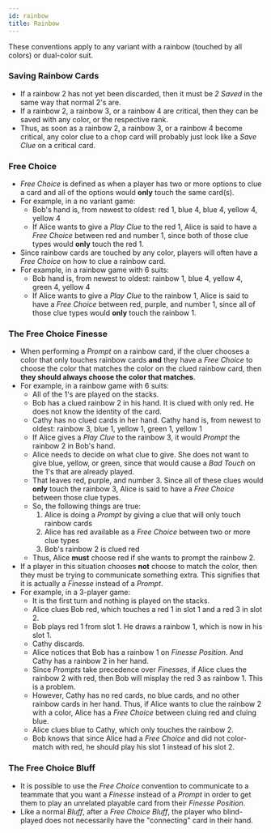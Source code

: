 ```yaml
---
id: rainbow
title: Rainbow
---
```


These conventions apply to any variant with a rainbow (touched by all colors) or dual-color suit.

### Saving Rainbow Cards

- If a rainbow 2 has not yet been discarded, then it must be _2 Saved_ in the same way that normal 2's are.
- If a rainbow 2, a rainbow 3, or a rainbow 4 are critical, then they can be saved with any color, or the respective rank.
- Thus, as soon as a rainbow 2, a rainbow 3, or a rainbow 4 become critical, any color clue to a chop card will probably just look like a _Save Clue_ on a critical card.

### Free Choice

- _Free Choice_ is defined as when a player has two or more options to clue a card and all of the options would **only** touch the same card(s).
- For example, in a no variant game:
  - Bob's hand is, from newest to oldest: red 1, blue 4, blue 4, yellow 4, yellow 4
  - If Alice wants to give a _Play Clue_ to the red 1, Alice is said to have a _Free Choice_ between red and number 1, since both of those clue types would **only** touch the red 1.
- Since rainbow cards are touched by any color, players will often have a _Free Choice_ on how to clue a rainbow card.
- For example, in a rainbow game with 6 suits:
  - Bob hand is, from newest to oldest: rainbow 1, blue 4, yellow 4, green 4, yellow 4
  - If Alice wants to give a _Play Clue_ to the rainbow 1, Alice is said to have a _Free Choice_ between red, purple, and number 1, since all of those clue types would **only** touch the rainbow 1.

### The Free Choice Finesse

- When performing a _Prompt_ on a rainbow card, if the cluer chooses a color that only touches rainbow cards **and** they have a _Free Choice_ to choose the color that matches the color on the clued rainbow card, then **they should always choose the color that matches**.
- For example, in a rainbow game with 6 suits:
  - All of the 1's are played on the stacks.
  - Bob has a clued rainbow 2 in his hand. It is clued with only red. He does not know the identity of the card.
  - Cathy has no clued cards in her hand. Cathy hand is, from newest to oldest: rainbow 3, blue 1, yellow 1, green 1, yellow 1
  - If Alice gives a _Play Clue_ to the rainbow 3, it would _Prompt_ the rainbow 2 in Bob's hand.
  - Alice needs to decide on what clue to give. She does not want to give blue, yellow, or green, since that would cause a _Bad Touch_ on the 1's that are already played.
  - That leaves red, purple, and number 3. Since all of these clues would **only** touch the rainbow 3, Alice is said to have a _Free Choice_ between those clue types.
  - So, the following things are true:
    1. Alice is doing a _Prompt_ by giving a clue that will only touch rainbow cards
    1. Alice has red available as a _Free Choice_ between two or more clue types
    1. Bob's rainbow 2 is clued red
  - Thus, Alice **must** choose red if she wants to prompt the rainbow 2.
- If a player in this situation chooses **not** choose to match the color, then they must be trying to communicate something extra. This signifies that it is actually a _Finesse_ instead of a _Prompt_.
- For example, in a 3-player game:
  - It is the first turn and nothing is played on the stacks.
  - Alice clues Bob red, which touches a red 1 in slot 1 and a red 3 in slot 2.
  - Bob plays red 1 from slot 1. He draws a rainbow 1, which is now in his slot 1.
  - Cathy discards.
  - Alice notices that Bob has a rainbow 1 on _Finesse Position_. And Cathy has a rainbow 2 in her hand.
  - Since _Prompts_ take precedence over _Finesses_, if Alice clues the rainbow 2 with red, then Bob will misplay the red 3 as rainbow 1. This is a problem.
  - However, Cathy has no red cards, no blue cards, and no other rainbow cards in her hand. Thus, if Alice wants to clue the rainbow 2 with a color, Alice has a _Free Choice_ between cluing red and cluing blue.
  - Alice clues blue to Cathy, which only touches the rainbow 2.
  - Bob knows that since Alice had a _Free Choice_ and did not color-match with red, he should play his slot 1 instead of his slot 2.

### The Free Choice Bluff

- It is possible to use the _Free Choice_ convention to communicate to a teammate that you want a _Finesse_ instead of a _Prompt_ in order to get them to play an unrelated playable card from their _Finesse Position_.
- Like a normal _Bluff_, after a _Free Choice Bluff_, the player who blind-played does not necessarily have the "connecting" card in their hand.
